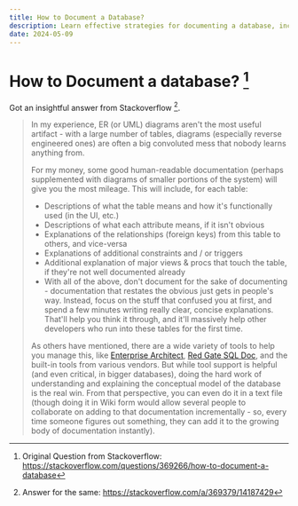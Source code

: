 ```yaml
---
title: How to Document a Database?
description: Learn effective strategies for documenting a database, including table descriptions, attribute explanations, and relationship details. Improve your database documentation with practical tips and tools.
date: 2024-05-09
---
```


# How to Document a database? [^1]

Got an insightful answer from Stackoverflow [^2].

> In my experience, ER (or UML) diagrams aren't the most useful artifact - with a large number of tables, diagrams (especially reverse engineered ones) are often a big convoluted mess that nobody learns anything from.
>
> For my money, some good human-readable documentation (perhaps supplemented with diagrams of smaller portions of the system) will give you the most mileage. This will include, for each table:
>
> - Descriptions of what the table means and how it's functionally used (in the UI, etc.)
> - Descriptions of what each attribute means, if it isn't obvious
> - Explanations of the relationships (foreign keys) from this table to others, and vice-versa
> - Explanations of additional constraints and / or triggers
> - Additional explanation of major views & procs that touch the table, if they're not well documented already
> - With all of the above, don't document for the sake of documenting - documentation that restates the obvious just gets in people's way. Instead, focus on the stuff that confused you at first, and spend a few minutes writing really clear, concise explanations. That'll help you think it through, and it'll massively help other developers who run into these tables for the first time.
>
> As others have mentioned, there are a wide variety of tools to help you manage this, like [Enterprise Architect](http://www.sparxsystems.com.au/), [Red Gate SQL Doc](http://www.red-gate.com/products/SQL_Doc/index.htm), and the built-in tools from various vendors. But while tool support is helpful (and even critical, in bigger databases), doing the hard work of understanding and explaining the conceptual model of the database is the real win. From that perspective, you can even do it in a text file (though doing it in Wiki form would allow several people to collaborate on adding to that documentation incrementally - so, every time someone figures out something, they can add it to the growing body of documentation instantly).

[^1]: Original Question from Stackoverflow: https://stackoverflow.com/questions/369266/how-to-document-a-database

[^2]: Answer for the same: https://stackoverflow.com/a/369379/14187429

